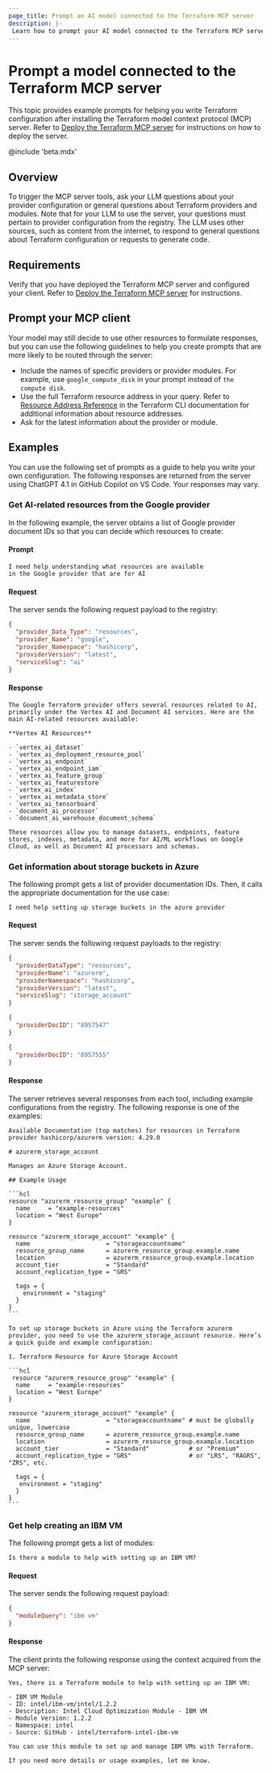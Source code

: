 ```yaml
---
page_title: Prompt an AI model connected to the Terraform MCP server   
description: |-
 Learn how to prompt your AI model connected to the Terraform MCP server to answer questions about Terraform configuration using code stored in the Terraform registry
---
```


# Prompt a model connected to the Terraform MCP server 

This topic provides example prompts for helping you write Terraform configuration after installing the Terraform model context protocol (MCP) server. Refer to [Deploy the Terraform MCP server](/terraform/docs/tools/mcp-server/deploy) for instructions on how to deploy the server.

@include 'beta.mdx'

## Overview

To trigger the MCP server tools, ask your LLM questions about your provider configuration or general questions about Terraform providers and modules. Note that for your LLM to use the server, your questions must pertain to provider configuration from the registry. The LLM uses other sources, such as content from the internet, to respond to general questions about Terraform configuration or requests to generate code.  

## Requirements

Verify that you have deployed the Terraform MCP server and configured your client. Refer to [Deploy the Terraform MCP server](/terraform/docs/tools/mcp-server/deploy) for instructions.

## Prompt your MCP client

Your model may still decide to use other resources to formulate responses, but you can use the following guidelines to help you create prompts that are more likely to be routed through the server:
 
- Include the names of specific providers or provider modules. For example, use `google_compute_disk` in your prompt instead of `the compute disk`.
- Use the full Terraform resource address in your query. Refer to [Resource Address Reference](/terraform/cli/state/resource-addressing) in the Terraform CLI documentation for additional information about resource addresses.
- Ask for the latest information about the provider or module.

## Examples     

You can use the following set of prompts as a guide to help you write your own configuration. The following responses are returned from the server using ChatGPT 4.1 in GitHub Copilot on VS Code. Your responses may vary.

### Get AI-related resources from the Google provider

In the following example, the server obtains a list of Google provider document IDs so that you can decide which resources to create:

#### Prompt

```
I need help understanding what resources are available 
in the Google provider that are for AI
```

#### Request

The server sends the following request payload to the registry: 

```json
{
  "provider_Data_Type": "resources",
  "provider_Name": "google",
  "provider_Namespace": "hashicorp",
  "providerVersion": "latest",
  "serviceSlug": "ai"
}
```

#### Response

```
The Google Terraform provider offers several resources related to AI, primarily under the Vertex AI and Document AI services. Here are the main AI-related resources available:

**Vertex AI Resources**

- `vertex_ai_dataset`
- `vertex_ai_deployment_resource_pool`
- `vertex_ai_endpoint`
- `vertex_ai_endpoint_iam`
- `vertex_ai_feature_group`
- `vertex_ai_featurestore`
- `vertex_ai_index`
- `vertex_ai_metadata_store`
- `vertex_ai_tensorboard`
- `document_ai_processor`
- `document_ai_warehouse_document_schema`
 
These resources allow you to manage datasets, endpoints, feature stores, indexes, metadata, and more for AI/ML workflows on Google Cloud, as well as Document AI processors and schemas.
```

### Get information about storage buckets in Azure

The following prompt gets a list of provider documentation IDs. Then, it calls the appropriate documentation for the use case:

```
I need help setting up storage buckets in the azure provider
```

#### Request

The server sends the following request payloads to the registry:

```json
{
  "providerDataType": "resources",
  "providerName": "azurerm",
  "providerNamespace": "hashicorp",
  "providerVersion": "latest",
  "serviceSlug": "storage_account"
}
```

```json
{
  "providerDocID": "8957547"
}
```

```json
{
  "providerDocID": "8957555"
}
```

#### Response

The server retrieves several responses from each tool, including example configurations from the registry. The following response is one of the examples:

````
Available Documentation (top matches) for resources in Terraform provider hashicorp/azurerm version: 4.29.0

# azurerm_storage_account

Manages an Azure Storage Account.

## Example Usage

```hcl
resource "azurerm_resource_group" "example" {
  name     = "example-resources"
  location = "West Europe"
}

resource "azurerm_storage_account" "example" {
  name                     = "storageaccountname"
  resource_group_name      = azurerm_resource_group.example.name
  location                 = azurerm_resource_group.example.location
  account_tier             = "Standard"
  account_replication_type = "GRS"

  tags = {
    environment = "staging"
  }
}
```

To set up storage buckets in Azure using the Terraform azurerm provider, you need to use the azurerm_storage_account resource. Here’s a quick guide and example configuration:

1. Terraform Resource for Azure Storage Account
 
```hcl
 resource "azurerm_resource_group" "example" {
  name     = "example-resources"
  location = "West Europe"
}

resource "azurerm_storage_account" "example" {
  name                     = "storageaccountname" # must be globally unique, lowercase
  resource_group_name      = azurerm_resource_group.example.name
  location                 = azurerm_resource_group.example.location
  account_tier             = "Standard"           # or "Premium"
  account_replication_type = "GRS"                # or "LRS", "RAGRS", "ZRS", etc.

  tags = {
   environment = "staging"
  }
}
```
````

### Get help creating an IBM VM

The following prompt gets a list of modules:

```
Is there a module to help with setting up an IBM VM?
```

#### Request

The server sends the following request payload: 

```json
{
  "moduleQuery": "ibm vm"
}
```

#### Response

The client prints the following response using the context acquired from the MCP server:

```
Yes, there is a Terraform module to help with setting up an IBM VM:

- IBM VM Module
- ID: intel/ibm-vm/intel/1.2.2
- Description: Intel Cloud Optimization Module - IBM VM
- Module Version: 1.2.2
- Namespace: intel
- Source: GitHub - intel/terraform-intel-ibm-vm

You can use this module to set up and manage IBM VMs with Terraform. 

If you need more details or usage examples, let me know.
```